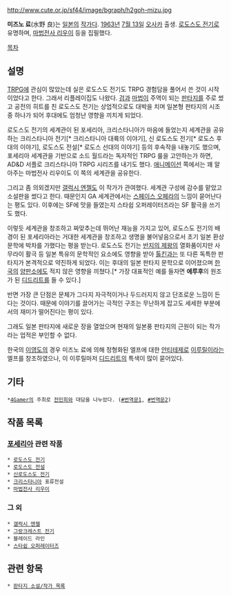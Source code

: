 http://www.cute.or.jp/sf44/image/bgraph/h2goh-mizu.jpg

'''미즈노 료'''(水野 良)는 [[일본]]의 [[작가]]다. [[1963년]] [[7월 13일]] [[오사카]] 출생. [[로도스도 전기]]로 유명하며, [[마법전사 리우이]] 등을 집필했다. 

[[목차]]
== 설명 ==
[[TRPG]]에 관심이 많았는데 실은 로도스도 전기도 TRPG 경험담을 풀어서 쓴 것이 시작이었다고 한다. 그래서 리플레이집도 나왔다. [[검]]과 [[마법]]이 주역이 되는 [[판타지]]를 주로 썼고 공전의 히트를 친 로도스도 전기는 상업적으로도 대박을 치며 일본형 판타지의 시조 중 하나가 되어 후대에도 엄청난 영향을 끼치게 되었다.

로도스도 전기의 세계관이 된 포세리아, 크리스타니아가 마음에 들었는지 세계관을 공유하는 크리스타니아 전기[* 크리스타니아 대륙의 이야기], 신 로도스도 전기[* 로도스 후대의 이야기], 로도스도 전설[* 로도스 선대의 이야기] 등의 후속작을 내놓기도 했으며, 포세리아 세계관을 기반으로 소드 월드라는 독자적인 TRPG 룰을 고안하는가 하면, AD&D 서플로 크리스타니아 TRPG 시리즈를 내기도 했다. [[애니메이션]] 쪽에서는 꽤 알아주는 마법전사 리우이도 이 쪽의 세계관을 공유한다. 

그리고 좀 의외겠지만 [[갤럭시 엔젤]]도 이 작가가 관여했다. 세계관 구성에 감수를 맡았고 소설판을 썼다고 한다. 때문인지 GA 세계관에서는 [[스페이스 오페라]]의 느낌이 묻어난다는 평도 있다. 이후에는 SF에 맛을 들였는지 스타쉽 오퍼레이터즈라는 SF 활극을 쓰기도 했다.

이렇듯 세계관을 창조하고 짜맞추는데 뛰어난 재능을 가지고 있어, 로도스도 전기의 배경이 된 포세리아라는 거대한 세계관을 창조하고 생명을 불어넣음으로서 초기 일본 환상문학에 박차를 가했다는 평을 받는다. 로도스도 전기는 [[반지의 제왕]]의 열화품이지만 사무라이 활극 등 일본 특유의 문학적인 요소에도 영향을 받아 [[톨킨]]과는 또 다른 독특한 판타지가 본격적으로 약진하게 되었다. 이는 후대의 일본 판타지 문학으로 이어졌으며 [[한국]]의 [[양판소]]에도 적지 않은 영향을 끼쳤다.[* 가장 대표적인 예를 들자면 '''에루후'''의 원조가 된 [[디드리트]]를 들 수 있다.]

반면 가장 큰 단점은 문체가 그다지 자극적이거나 두드러지지 않고 단조로운 느낌이 든다는 것이다. 때문에 이야기를 끌어가는 극적인 구조는 무난하게 잡고도 세세한 부분에서의 재미가 떨어진다는 평이 있다. 

그래도 일본 판타지에 새로운 장을 열었으며 현재의 일본풍 판타지의 근원이 되는 작가라는 업적은 부인할 수 없다.

한국의 [[이영도]]의 경우 미즈노 료에 의해 정형화된 엘프에 대한 [[안티테제]]로 [[이루릴]]이라는 엘프를 창조하였으나, 이 이루릴마저 [[디드리트]]의 특색이 많이 묻어있다.

== 기타 ==
 *[[4Gamer]]의 주최로 [[전민희]]와 대담을 나누었다. ([http://futhark.egloos.com/3970903 #번역문1], [http://futhark.egloos.com/3970904 #번역문2])

== 작품 목록 ==
=== [[포세리아]] 관련 작품 ===
 * [[로도스도 전기]]
 * [[로도스도 전설]]
 * [[신로도스도 전기]]
 * [[크리스타니아]] 표류전설
 * [[마법전사 리우이]]

=== 그 외 ===
 * [[갤럭시 엔젤]]
 * [[그랑크레스트 전기]]
 * 블레이드 라인
 * [[스타쉽 오퍼레이터즈]]

== 관련 항목 ==
 * [[판타지 소설/작가 목록]]
